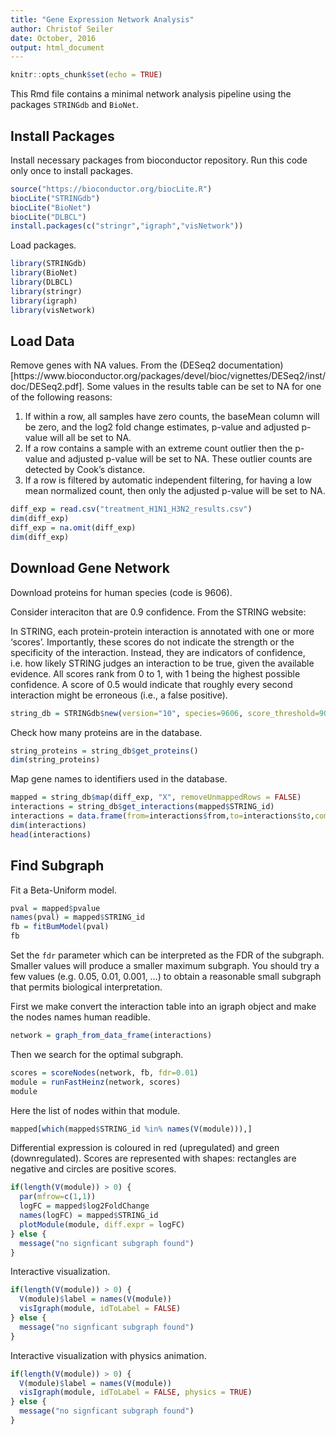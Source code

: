 ```yaml
---
title: "Gene Expression Network Analysis"
author: Christof Seiler
date: October, 2016
output: html_document
---
```


```r
knitr::opts_chunk$set(echo = TRUE)
```

This Rmd file contains a minimal network analysis pipeline using the packages ``STRINGdb`` and ``BioNet``.

## Install Packages

Install necessary packages from bioconductor repository. Run this code only once to install packages.

```r
source("https://bioconductor.org/biocLite.R")
biocLite("STRINGdb")
biocLite("BioNet")
biocLite("DLBCL")
install.packages(c("stringr","igraph","visNetwork"))
```

Load packages.

```r
library(STRINGdb)
library(BioNet)
library(DLBCL)
library(stringr)
library(igraph)
library(visNetwork)
```

## Load Data

Remove genes with NA values. From the (DESeq2 documentation)[https://www.bioconductor.org/packages/devel/bioc/vignettes/DESeq2/inst/doc/DESeq2.pdf]. Some values in the results table can be set to NA for one of the following reasons:

1. If within a row, all samples have zero counts, the baseMean column will be zero, and the log2 fold change estimates, p-value and adjusted p-value will all be set to NA.
2. If a row contains a sample with an extreme count outlier then the p-value and adjusted p-value will be set to NA. These outlier counts are detected by Cook's distance.
3. If a row is filtered by automatic independent filtering, for having a low mean normalized count, then only the adjusted p-value will be set to NA.

```r
diff_exp = read.csv("treatment_H1N1_H3N2_results.csv")
dim(diff_exp)
diff_exp = na.omit(diff_exp)
dim(diff_exp)
```

## Download Gene Network

Download proteins for human species (code is 9606).

Consider interaciton that are 0.9 confidence. From the STRING website: 

In STRING, each protein-protein interaction is annotated with one or more 'scores'. Importantly, these scores do not indicate the strength or the specificity of the interaction. Instead, they are indicators of confidence, i.e. how likely STRING judges an interaction to be true, given the available evidence. All scores rank from 0 to 1, with 1 being the highest possible confidence. A score of 0.5 would indicate that roughly every second interaction might be erroneous (i.e., a false positive).

```r
string_db = STRINGdb$new(version="10", species=9606, score_threshold=900, input_directory="")
```

Check how many proteins are in the database.

```r
string_proteins = string_db$get_proteins()
dim(string_proteins)
```

Map gene names to identifiers used in the database.

```r
mapped = string_db$map(diff_exp, "X", removeUnmappedRows = FALSE)
interactions = string_db$get_interactions(mapped$STRING_id)
interactions = data.frame(from=interactions$from,to=interactions$to,combined_score=interactions$combined_score)
dim(interactions)
head(interactions)
```

## Find Subgraph

Fit a Beta-Uniform model.

```r
pval = mapped$pvalue
names(pval) = mapped$STRING_id
fb = fitBumModel(pval)
fb
```

Set the ``fdr`` parameter which can be interpreted as the FDR of the subgraph. Smaller values will produce a smaller maximum subgraph. You should try a few values (e.g. 0.05, 0.01, 0.001, ...) to obtain a reasonable small subgraph that permits biological interpretation.

First we make convert the interaction table into an igraph object and make the nodes names human readible.

```r
network = graph_from_data_frame(interactions)
```

Then we search for the optimal subgraph.

```r
scores = scoreNodes(network, fb, fdr=0.01)
module = runFastHeinz(network, scores)
module
```

Here the list of nodes within that module.

```r
mapped[which(mapped$STRING_id %in% names(V(module))),]
```

Differential expression is coloured in red (upregulated) and green (downregulated). Scores are represented with shapes: rectangles are negative and circles are positive scores.

```r
if(length(V(module)) > 0) {
  par(mfrow=c(1,1))
  logFC = mapped$log2FoldChange
  names(logFC) = mapped$STRING_id
  plotModule(module, diff.expr = logFC)
} else {
  message("no signficant subgraph found")
}
```

Interactive visualization.

```r
if(length(V(module)) > 0) {
  V(module)$label = names(V(module))
  visIgraph(module, idToLabel = FALSE)
} else {
  message("no signficant subgraph found")
}
```

Interactive visualization with physics animation.

```r
if(length(V(module)) > 0) {
  V(module)$label = names(V(module))
  visIgraph(module, idToLabel = FALSE, physics = TRUE)
} else {
  message("no signficant subgraph found")
}
```
